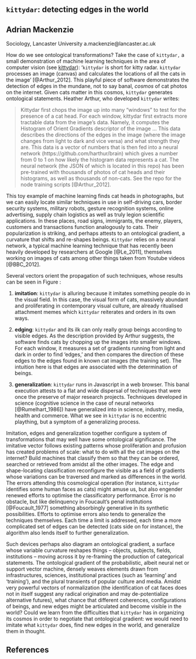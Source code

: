 
## `kittydar`: detecting edges in the world


## Adrian Mackenzie

Sociology, Lancaster University
a.mackenzie@lancaster.ac.uk

How do we see ontological transformations? Take the case of `kittydar,` a small demonstration of machine learning techniques in the area of computer vision (see [kittydar](http://harthur.github.io/kittydar)): '`kittydar` is short for kitty radar. `kittydar` processes an image (canvas) and calculates the locations of all the cats in the image' [@Arthur_2012]. This playful piece of software demonstrates the detection of edges in the mundane, not to say banal, _cosmos_ of cat photos on the internet. Given cats matter in this cosmos, `kittydar` generates ontological statements. Heather Arthur, who developed `kittydar` writes:

>Kittydar first chops the image up into many “windows” to test for the presence of a cat head. For each window, kittydar first extracts more tractable data from the image's data. Namely, it computes the Histogram of Orient Gradients descriptor of the image ... This data describes the directions of the edges in the image (where the image changes from light to dark and vice versa) and what strength they are. This data is a vector of numbers that is then fed into a neural network (https://github.com/harthur/brain) which gives a number from 0 to 1 on how likely the histogram data represents a cat. The neural network (the JSON of which is located in this repo) has been pre-trained with thousands of photos of cat heads and their histograms, as well as thousands of non-cats. See the repo for the node training scripts [@Arthur_2012].

This toy example of machine learning finds cat heads in photographs, but  we can easily locate similar techniques in use in self-driving cars, border security systems, military robots, gesture recognition systems, online advertising, supply chain logistics as well as truly legion scientific applications. In these places, road signs, immigrants, the enemy, players, customers and transactions function analogously to cats. Their popularization is striking, and perhaps attests to an ontological gradient, a curvature that shifts and re-shapes beings. `Kittydar` relies on a neural network, a typical machine learning technique that has recently been heavily developed by researchers at Google [@Le_2011], themselves working on images of cats among other things taken from Youtube videos [@BBC_2012]. 

\begin{figure}
  \centering
      \includegraphics[width=0.9\textwidth]{figure/kittydar.png}
        \caption{`kittydar` detected cat faces}
  \label{fig:kittydar}
\end{figure}

Several vectors orient the propagation of such techniques, whose results can be seen in Figure \ref{fig:kittydar}:

1. **imitation**: `kittydar` is alluring because it imitates something people do in the visual field. In this case, the visual form of cats, massively abundant and proliferating in contemporary visual culture, are already  ritualised attachment memes which `kittydar` reiterates and orders in its own ways. 

2. **edging**: `kittydar` and its ilk can only really group beings according to visible edges. As the description provided by Arthur suggests, the software finds cats by chopping up the images into smaller windows. For each window, it measures a set of gradients running from  light and dark in order to find 'edges,' and then compares the direction of these edges to the edges found in known cat images (the training set). The intuition here is that edges are associated with the determination of beings.

3. **generalization**:  `kittydar` runs in Javascript in a web browser. This banal execution attests to  a flat and wide dispersal of techniques that were once the preserve of major research projects. Techniques developed in science (cognitive science in the case of neural networks [@Rumelhart_1986]) have generalized into in science, industry, media, health and commerce. What we see in `kittydar` is no eccentric plaything, but a symptom of a generalizing process.


Imitation, edges and  generalization together configure a system of transformations that may well have some ontological significance. The imitative vector follows existing patterns whose proliferation and profusion has created problems of scale: what to do with all the cat images on the internet? Build machines that classify them so that they can be ordered, searched or retrieved from amidst all the other images. The edge and shape-locating classification reconfigure the visible as a field of gradients whose variations can be traversed and marked as differences in the world. The errors attending this cosmological operation (for instance, `kittydar` identifies some human faces as cats) might amuse us, but also engender renewed efforts to optimise the classificatory performance.  Error is no obstacle, but like delinquency in Foucault's penal institutions [@Foucault_1977] something absorbingly generative in its synthetic possibilities. Efforts to optimise errors also tends to generalize the techniques themselves. Each time a limit is addressed, each time a more complicated set of edges can be detected (cats side on for instance), the algorithm also lends itself to further generalization.

Such devices perhaps also diagram an ontological gradient, a surface whose variable curvature reshapes things -- objects, subjects, fields, institutions -- moving across it by re-framing the production of categorical statements. The ontological gradient of the probabilistic, albeit neural net or support vector machine, densely weaves elements drawn from infrastructures, sciences, institutional practices (such as 'learning' and 'training'), and the plural transients of popular culture and media. Amidst very powerful vectors of normalization (the identification of cat faces does not in itself suggest any radical origination and may de-potentialize alternative futures), what chance  that different coherences, configurations of beings, and new edges might be articulated and become visible in the world?  Could we learn from the difficulties that `kittydar` has in organizing its cosmos in order to negotiate that ontological gradient: we would need to imitate what `kittydar` does, find new edges in the world, and generalize them in thought.

## References
